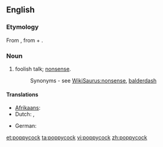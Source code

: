 ==English==

===Etymology===
From {{etyl|nl}} {{term|pappekak|lang=nl}}, from {{term|pap||mush|lang=nl}} + {{term|kak||''(vulgar)'' shit|lang=nl}}.

===Noun===
{{en-noun|-}}

# {{colloquial}} foolish talk; [[nonsense]].
#: Synonyms - see [[WikiSaurus:nonsense]], [[balderdash]]

====Translations====
{{trans-top|nonsense}}
* [[Afrikaans]]: {{t|af|pappekak}}
* Dutch: {{t-|nl|onzin}}, {{t+|nl|nonsens}}
{{trans-mid}}
* German: {{t+|de|Quatsch|m}}
{{trans-bottom}}

[[et:poppycock]]
[[ta:poppycock]]
[[vi:poppycock]]
[[zh:poppycock]]